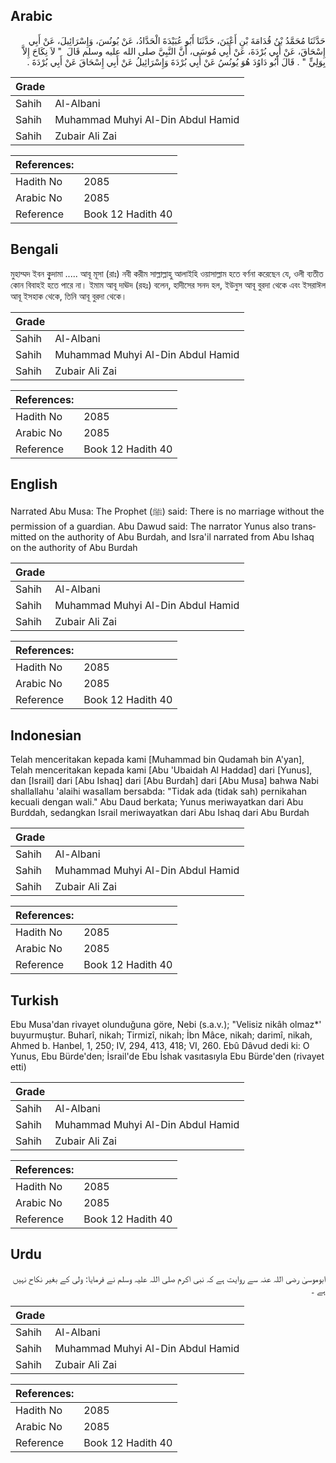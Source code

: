 ## Arabic


<div dir="rtl" lang="ar" style={{fontSize:'larger',backgroundColor:'#f8f9fa',padding:20}}>
حَدَّثَنَا مُحَمَّدُ بْنُ قُدَامَةَ بْنِ أَعْيَنَ، حَدَّثَنَا أَبُو عُبَيْدَةَ الْحَدَّادُ، عَنْ يُونُسَ، وَإِسْرَائِيلَ، عَنْ أَبِي إِسْحَاقَ، عَنْ أَبِي بُرْدَةَ، عَنْ أَبِي مُوسَى، أَنَّ النَّبِيَّ صلى الله عليه وسلم قَالَ ‏ "‏ لاَ نِكَاحَ إِلاَّ بِوَلِيٍّ ‏"‏ ‏.‏ قَالَ أَبُو دَاوُدَ هُوَ يُونُسُ عَنْ أَبِي بُرْدَةَ وَإِسْرَائِيلُ عَنْ أَبِي إِسْحَاقَ عَنْ أَبِي بُرْدَةَ ‏.‏
</div>
<div style={{backgroundColor:'#f8f9fa',padding:20, marginBottom: 10}}><table> <thead> <tr> <th>Grade</th> <th></th> </tr> </thead> <tbody> <tr><td>Sahih</td><td>Al-Albani</td></tr><tr><td>Sahih</td><td>Muhammad Muhyi Al-Din Abdul Hamid</td></tr><tr><td>Sahih</td><td>Zubair Ali Zai</td></tr></tbody></table><table> <thead> <tr> <th>References:</th> <th></th> </tr> </thead> <tbody><tr><td>Hadith No</td><td>2085</td></tr><tr><td>Arabic No</td><td>2085</td></tr><tr><td>Reference</td><td>Book 12 Hadith 40</td></tr></tbody></table></div>

## Bengali


<div dir="ltr" lang="bn" style={{fontSize:'larger',backgroundColor:'#f8f9fa',padding:20}}>
মুহাম্মদ ইবন কুৃদামা ..... আবূ মূসা (রাঃ) নবী করীম সাল্লাল্লাহু আলাইহি ওয়াসাল্লাম হতে বর্ণনা করেছেন যে, ওলী ব্যতীত কোন বিবাহই হতে পারে না। ইমাম আবূ দাঊদ (রহঃ) বলেন, হাদীসের সনদ হল, ইউনুস আবূ বুরদা থেকে এবং ইসরাঈল আবূ ইসহাক থেকে, তিনি আবূ বুরদা থেকে।
</div>
<div style={{backgroundColor:'#f8f9fa',padding:20, marginBottom: 10}}><table> <thead> <tr> <th>Grade</th> <th></th> </tr> </thead> <tbody> <tr><td>Sahih</td><td>Al-Albani</td></tr><tr><td>Sahih</td><td>Muhammad Muhyi Al-Din Abdul Hamid</td></tr><tr><td>Sahih</td><td>Zubair Ali Zai</td></tr></tbody></table><table> <thead> <tr> <th>References:</th> <th></th> </tr> </thead> <tbody><tr><td>Hadith No</td><td>2085</td></tr><tr><td>Arabic No</td><td>2085</td></tr><tr><td>Reference</td><td>Book 12 Hadith 40</td></tr></tbody></table></div>

## English


<div dir="ltr" lang="en" style={{fontSize:'larger',backgroundColor:'#f8f9fa',padding:20}}>
Narrated Abu Musa: The Prophet (ﷺ) said: There is no marriage without the permission of a guardian. Abu Dawud said: The narrator Yunus also transmitted on the authority of Abu Burdah, and Isra'il narrated from Abu Ishaq on the authority of Abu Burdah
</div>
<div style={{backgroundColor:'#f8f9fa',padding:20, marginBottom: 10}}><table> <thead> <tr> <th>Grade</th> <th></th> </tr> </thead> <tbody> <tr><td>Sahih</td><td>Al-Albani</td></tr><tr><td>Sahih</td><td>Muhammad Muhyi Al-Din Abdul Hamid</td></tr><tr><td>Sahih</td><td>Zubair Ali Zai</td></tr></tbody></table><table> <thead> <tr> <th>References:</th> <th></th> </tr> </thead> <tbody><tr><td>Hadith No</td><td>2085</td></tr><tr><td>Arabic No</td><td>2085</td></tr><tr><td>Reference</td><td>Book 12 Hadith 40</td></tr></tbody></table></div>

## Indonesian


<div dir="ltr" lang="id" style={{fontSize:'larger',backgroundColor:'#f8f9fa',padding:20}}>
Telah menceritakan kepada kami [Muhammad bin Qudamah bin A'yan], Telah menceritakan kepada kami [Abu 'Ubaidah Al Haddad] dari [Yunus], dan [Israil] dari [Abu Ishaq] dari [Abu Burdah] dari [Abu Musa] bahwa Nabi shallallahu 'alaihi wasallam bersabda: "Tidak ada (tidak sah) pernikahan kecuali dengan wali." Abu Daud berkata; Yunus meriwayatkan dari Abu Burddah, sedangkan Israil meriwayatkan dari Abu Ishaq dari Abu Burdah
</div>
<div style={{backgroundColor:'#f8f9fa',padding:20, marginBottom: 10}}><table> <thead> <tr> <th>Grade</th> <th></th> </tr> </thead> <tbody> <tr><td>Sahih</td><td>Al-Albani</td></tr><tr><td>Sahih</td><td>Muhammad Muhyi Al-Din Abdul Hamid</td></tr><tr><td>Sahih</td><td>Zubair Ali Zai</td></tr></tbody></table><table> <thead> <tr> <th>References:</th> <th></th> </tr> </thead> <tbody><tr><td>Hadith No</td><td>2085</td></tr><tr><td>Arabic No</td><td>2085</td></tr><tr><td>Reference</td><td>Book 12 Hadith 40</td></tr></tbody></table></div>

## Turkish


<div dir="ltr" lang="tr" style={{fontSize:'larger',backgroundColor:'#f8f9fa',padding:20}}>
Ebu Musa'dan rivayet olunduğuna göre, Nebi (s.a.v.); "Velisiz nikâh olmaz*' buyurmuştur. Buharî, nikah; Tirmizî, nikah; İbn Mâce, nikah; darimî, nikah, Ahmed b. Hanbel, 1, 250; IV, 294, 413, 418; VI, 260. Ebû Dâvud dedi ki: O Yunus, Ebu Bürde'den; İsrail'de Ebu İshak vasıtasıyla Ebu Bürde'den (rivayet etti)
</div>
<div style={{backgroundColor:'#f8f9fa',padding:20, marginBottom: 10}}><table> <thead> <tr> <th>Grade</th> <th></th> </tr> </thead> <tbody> <tr><td>Sahih</td><td>Al-Albani</td></tr><tr><td>Sahih</td><td>Muhammad Muhyi Al-Din Abdul Hamid</td></tr><tr><td>Sahih</td><td>Zubair Ali Zai</td></tr></tbody></table><table> <thead> <tr> <th>References:</th> <th></th> </tr> </thead> <tbody><tr><td>Hadith No</td><td>2085</td></tr><tr><td>Arabic No</td><td>2085</td></tr><tr><td>Reference</td><td>Book 12 Hadith 40</td></tr></tbody></table></div>

## Urdu


<div dir="rtl" lang="ur" style={{fontSize:'larger',backgroundColor:'#f8f9fa',padding:20}}>
ابوموسیٰ رضی اللہ عنہ سے روایت ہے کہ نبی اکرم صلی اللہ علیہ وسلم نے فرمایا: ولی کے بغیر نکاح نہیں ہے ۔
</div>
<div style={{backgroundColor:'#f8f9fa',padding:20, marginBottom: 10}}><table> <thead> <tr> <th>Grade</th> <th></th> </tr> </thead> <tbody> <tr><td>Sahih</td><td>Al-Albani</td></tr><tr><td>Sahih</td><td>Muhammad Muhyi Al-Din Abdul Hamid</td></tr><tr><td>Sahih</td><td>Zubair Ali Zai</td></tr></tbody></table><table> <thead> <tr> <th>References:</th> <th></th> </tr> </thead> <tbody><tr><td>Hadith No</td><td>2085</td></tr><tr><td>Arabic No</td><td>2085</td></tr><tr><td>Reference</td><td>Book 12 Hadith 40</td></tr></tbody></table></div>